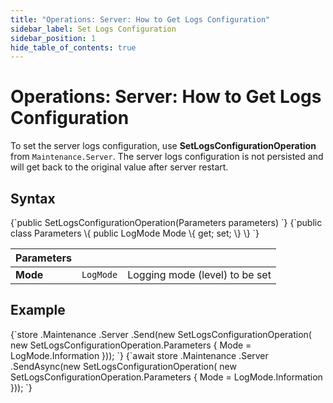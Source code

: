 ---
title: "Operations: Server: How to Get Logs Configuration"
sidebar_label: Set Logs Configuration
sidebar_position: 1
hide_table_of_contents: true
---




# Operations: Server: How to Get Logs Configuration
<LanguageSwitcher supportedLanguages={supportedLanguages} />
<LanguageContent language="csharp">


To set the server logs configuration, use **SetLogsConfigurationOperation** from `Maintenance.Server`. The server logs configuration is not persisted and will get back to the original value after server restart.

## Syntax

<TabItem value="set_logs_1" label="set_logs_1">
<CodeBlock language="csharp">
{`public SetLogsConfigurationOperation(Parameters parameters)
`}
</CodeBlock>
</TabItem>

<TabItem value="set_logs_2" label="set_logs_2">
<CodeBlock language="csharp">
{`public class Parameters
\{
    public LogMode Mode \{ get; set; \}
\}
`}
</CodeBlock>
</TabItem>

| Parameters | | |
| ------------- | ------------- | ----- |
| **Mode** | `LogMode`  | Logging mode (level) to be set |

## Example

<Tabs groupId='languageSyntax'>
<TabItem value="Sync" label="Sync">
<CodeBlock language="csharp">
{`store
    .Maintenance
    .Server
    .Send(new SetLogsConfigurationOperation(
        new SetLogsConfigurationOperation.Parameters
        {
            Mode = LogMode.Information
        }));
`}
</CodeBlock>
</TabItem>
<TabItem value="Async" label="Async">
<CodeBlock language="csharp">
{`await store
    .Maintenance
    .Server
    .SendAsync(new SetLogsConfigurationOperation(
        new SetLogsConfigurationOperation.Parameters
        {
            Mode = LogMode.Information
        }));
`}
</CodeBlock>
</TabItem>
</Tabs>

</LanguageContent>

<!---

-->